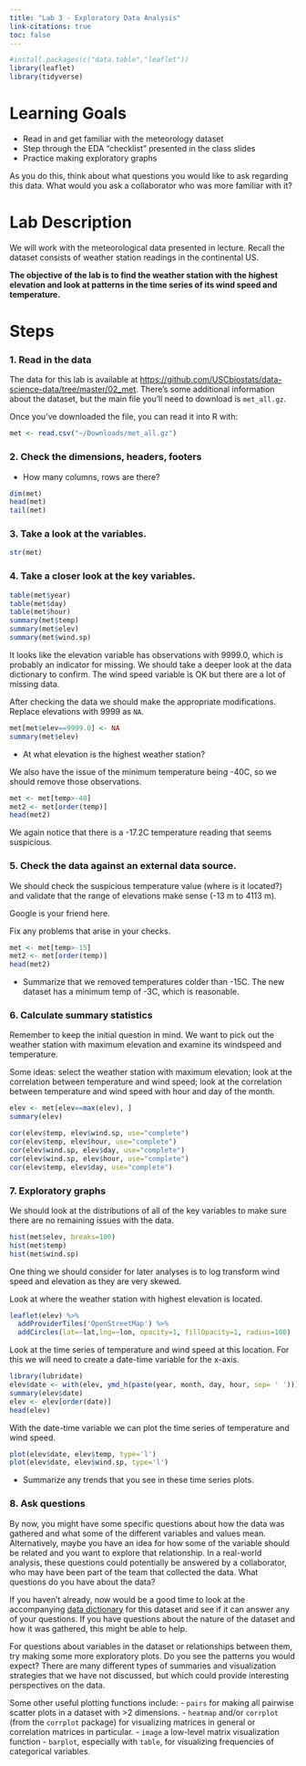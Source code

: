 ```yaml
---
title: "Lab 3 - Exploratory Data Analysis"
link-citations: true
toc: false
---
```




```r
#install.packages(c("data.table","leaflet"))
library(leaflet)
library(tidyverse)
```

# Learning Goals

- Read in and get familiar with the meteorology dataset  
- Step through the EDA "checklist" presented in the class slides
- Practice making exploratory graphs

As you do this, think about what questions you would like to ask regarding this data. What would you ask a collaborator who was more familiar with it?


# Lab Description

We will work with the meteorological data presented in lecture. Recall the dataset consists of weather station readings in the continental US. 

**The objective of the lab is to find the weather station with the highest elevation and look at patterns in the time series of its wind speed and temperature.**

# Steps

### 1. Read in the data

The data for this lab is available at [https://github.com/USCbiostats/data-science-data/tree/master/02_met](https://github.com/USCbiostats/data-science-data/tree/master/02_met). There's some additional information about the dataset, but the main file you'll need to download is `met_all.gz`.

Once you've downloaded the file, you can read it into R with:

```r
met <- read.csv("~/Downloads/met_all.gz")
```

### 2. Check the dimensions, headers, footers

 - How many columns, rows are there?

```r
dim(met)
head(met)
tail(met)
```

### 3. Take a look at the variables.

```r
str(met)
```


### 4. Take a closer look at the key variables. 

```r
table(met$year)
table(met$day)
table(met$hour)
summary(met$temp)
summary(met$elev)
summary(met$wind.sp)
```

It looks like the elevation variable has observations with 9999.0, which is probably an indicator for missing. We should take a deeper look at the data dictionary to confirm. The wind speed variable is OK but there are a lot of missing data.

After checking the data we should make the appropriate modifications. Replace elevations with 9999 as `NA`.

```r
met[met$elev==9999.0] <- NA
summary(met$elev)
```

 - At what elevation is the highest weather station?

We also have the issue of the minimum temperature being -40C, so we should remove those observations.

```r
met <- met[temp>-40]
met2 <- met[order(temp)]
head(met2)
```

We again notice that there is a -17.2C temperature reading that seems suspicious.

### 5. Check the data against an external data source.

We should check the suspicious temperature value (where is it located?) and validate that the range of elevations make sense (-13 m to 4113 m).

Google is your friend here.

Fix any problems that arise in your checks.

```r
met <- met[temp>-15]
met2 <- met[order(temp)]
head(met2)
```

 - Summarize that we removed temperatures colder than -15C. The new dataset has a minimum temp of -3C, which is reasonable.

### 6. Calculate summary statistics

Remember to keep the initial question in mind. We want to pick out the weather station with maximum elevation and examine its windspeed and temperature.

Some ideas: select the weather station with maximum elevation; look at the correlation between temperature and wind speed; look at the correlation between temperature and wind speed with hour and day of the month.

```r
elev <- met[elev==max(elev), ]
summary(elev)
```

```r
cor(elev$temp, elev$wind.sp, use="complete")
cor(elev$temp, elev$hour, use="complete")
cor(elev$wind.sp, elev$day, use="complete")
cor(elev$wind.sp, elev$hour, use="complete")
cor(elev$temp, elev$day, use="complete")
```

### 7. Exploratory graphs


We should look at the distributions of all of the key variables to make sure there are no remaining issues with the data.

```r
hist(met$elev, breaks=100)
hist(met$temp)
hist(met$wind.sp)
```

One thing we should consider for later analyses is to log transform wind speed and elevation as they are very skewed.


Look at where the weather station with highest elevation is located.

```r
leaflet(elev) %>%
  addProviderTiles('OpenStreetMap') %>% 
  addCircles(lat=~lat,lng=~lon, opacity=1, fillOpacity=1, radius=100)
```

Look at the time series of temperature and wind speed at this location. For this we will need to create a date-time variable for the x-axis.

```r
library(lubridate)
elev$date <- with(elev, ymd_h(paste(year, month, day, hour, sep= ' ')))
summary(elev$date)
elev <- elev[order(date)]
head(elev)
```

With the date-time variable we can plot the time series of temperature and wind speed.

```r
plot(elev$date, elev$temp, type='l')
plot(elev$date, elev$wind.sp, type='l')
```

 - Summarize any trends that you see in these time series plots.

### 8. Ask questions

By now, you might have some specific questions about how the data was gathered and what some of the different variables and values mean. Alternatively, maybe you have an idea for how some of the variable should be related and you want to explore that relationship. In a real-world analysis, these questions could potentially be answered by a collaborator, who may have been part of the team that collected the data. What questions do you have about the data?

If you haven't already, now would be a good time to look at the accompanying [data dictionary](https://github.com/USCbiostats/data-science-data/blob/master/02_met/met-datadictionary.pdf) for this dataset and see if it can answer any of your questions. If you have questions about the nature of the dataset and how it was gathered, this might be able to help.

For questions about variables in the dataset or relationships between them, try making some more exploratory plots. Do you see the patterns you would expect? There are many different types of summaries and visualization strategies that we have not discussed, but which could provide interesting perspectives on the data.

Some other useful plotting functions include:
 - `pairs` for making all pairwise scatter plots in a dataset with >2 dimensions.
 - `heatmap` and/or `corrplot` (from the `corrplot` package) for visualizing matrices in general or correlation matrices in particular.
 - `image` a low-level matrix visualization function
 - `barplot`, especially with `table`, for visualizing frequencies of categorical variables.
